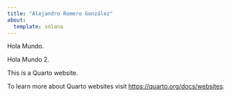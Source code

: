 ```yaml
---
title: "Alejandro Romero González"
about: 
  template: solana
---
```


Hola Mundo.

Hola Mundo 2.

This is a Quarto website.

To learn more about Quarto websites visit <https://quarto.org/docs/websites>.

